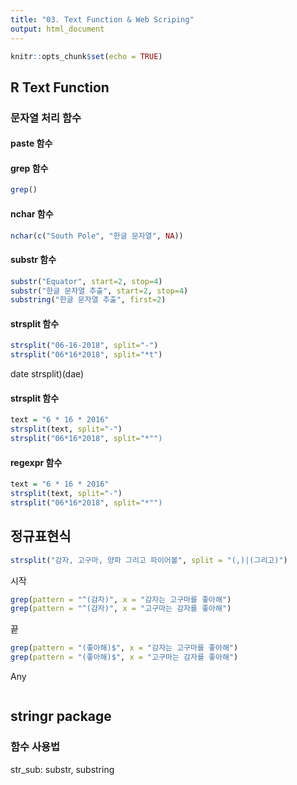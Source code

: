 ```yaml
---
title: "03. Text Function & Web Scriping"
output: html_document
---
```


```r
knitr::opts_chunk$set(echo = TRUE)
```

## R Text Function

### 문자열 처리 함수

#### paste 함수

#### grep 함수
```r
grep()
```

#### nchar 함수
```r
nchar(c("South Pole", "한글 문자열", NA))
```

#### substr 함수
```r
substr("Equator", start=2, stop=4)
substr("한글 문자열 추출", start=2, stop=4)
substring("한글 문자열 추출", first=2)
```


#### strsplit 함수
```r
strsplit("06-16-2018", split="-")
strsplit("06*16*2018", split="*t")

```

date
strsplit)(dae)


#### strsplit 함수
```r
text = "6 * 16 * 2016"
strsplit(text, split="-")
strsplit("06*16*2018", split="*"")
```

#### regexpr 함수
```r
text = "6 * 16 * 2016"
strsplit(text, split="-")
strsplit("06*16*2018", split="*"")
```



## 정규표현식

```r
strsplit("감자, 고구마, 양파 그리고 파이어볼", split = "(,)|(그리고)")
```

시작
```r
grep(pattern = "^(감자)", x = "감자는 고구마를 좋아해")
grep(pattern = "^(감자)", x = "고구마는 감자를 좋아해")
```

끝
```r
grep(pattern = "(좋아해)$", x = "감자는 고구마를 좋아해")
grep(pattern = "(좋아해)$", x = "고구마는 감자를 좋아해")
```

Any
```r
```




## stringr package

### 함수 사용법

str_sub: substr, substring


